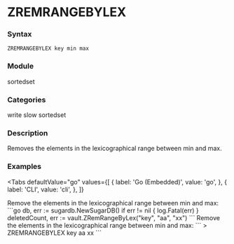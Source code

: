 
# ZREMRANGEBYLEX

### Syntax
```
ZREMRANGEBYLEX key min max
```

### Module
<span className="acl-category">sortedset</span>

### Categories 
<span className="acl-category">write</span>
<span className="acl-category">slow</span>
<span className="acl-category">sortedset</span>

### Description 
Removes the elements in the lexicographical range between min and max.

### Examples

<Tabs
  defaultValue="go"
  values={[
    { label: 'Go (Embedded)', value: 'go', },
    { label: 'CLI', value: 'cli', },
  ]}
>
  <TabItem value="go">
    Remove the elements in the lexicographical range between min and max:
    ```go
    db, err := sugardb.NewSugarDB()
    if err != nil {
      log.Fatal(err)
    }
    deletedCount, err := vault.ZRemRangeByLex("key", "aa", "xx")
    ```
  </TabItem>
  <TabItem value="cli">
    Remove the elements in the lexicographical range between min and max:
    ```
    > ZREMRANGEBYLEX key aa xx
    ```
  </TabItem>
</Tabs>  
